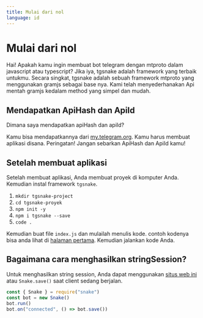 ```yaml
---
title: Mulai dari nol
language: id
---
```


# Mulai dari nol

Hai! Apakah kamu ingin membuat bot telegram dengan mtproto dalam javascript atau typescript? Jika iya, tgsnake adalah framework yang terbaik untukmu. Secara singkat, tgsnake adalah sebuah framework mtproto yang menggunakan gramjs sebagai base nya. Kami telah menyederhanakan Api mentah gramjs kedalam method yang simpel dan mudah.

## Mendapatkan ApiHash dan ApiId

Dimana saya mendapatkan apiHash dan apiId?

Kamu bisa mendapatkannya dari [my.telegram.org](https://my.telegram.org). Kamu harus membuat aplikasi disana. Peringatan! Jangan sebarkan ApiHash dan ApiId kamu!

## Setelah membuat aplikasi

Setelah membuat aplikasi, Anda membuat proyek di komputer Anda. Kemudian instal framework `tgsnake`.

1. `mkdir tgsnake-project`
2. `cd tgsnake-proyek`
3. `npm init -y`
4. `npm i tgsnake --save`
5. `code .`

Kemudian buat file `index.js` dan mulailah menulis kode. contoh kodenya bisa anda lihat di [halaman pertama](/). Kemudian jalankan kode Anda.

## Bagaimana cara menghasilkan stringSession?

Untuk menghasilkan string session, Anda dapat menggunakan [situs web ini](/login) atau `Snake.save()` saat client sedang berjalan.

```typescript
const { Snake } = require("snake")
const bot = new Snake()
bot.run()
bot.on("connected", () => bot.save())
```
